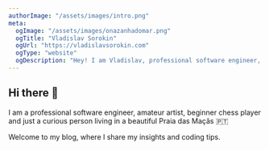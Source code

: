 ```yaml
---
authorImage: "/assets/images/intro.png"
meta:
  ogImage: "/assets/images/onazanhadomar.png"
  ogTitle: "Vladislav Sorokin"
  ogUrl: "https://vladislavsorokin.com"
  ogType: "website"
  ogDescription: "Hey! I am Vladislav, professional software engineer, amateur artist, beginner chess player and just a curious person living in a beautiful Praia das Maçãs, 🇵🇹"
---
```


## Hi there 👋

I am a professional software engineer, amateur artist, beginner chess player and just a curious person living in a beautiful Praia das Maçãs&nbsp;🇵🇹

Welcome to my blog, where I share my insights and coding tips.
